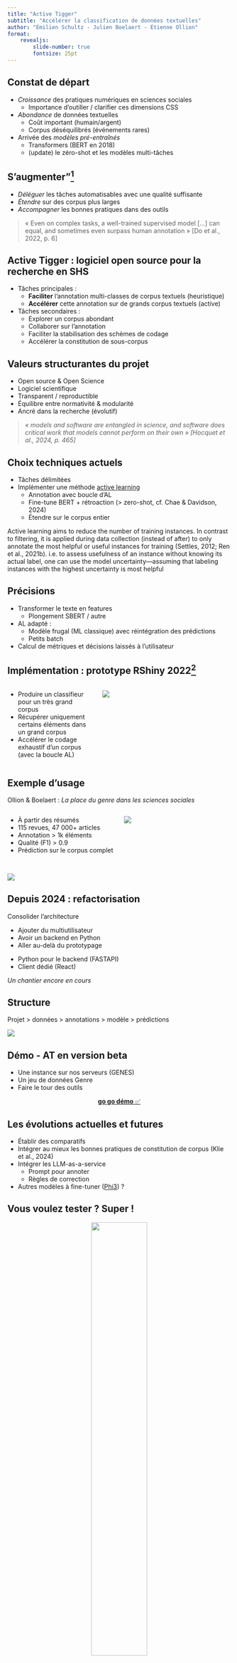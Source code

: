 ```yaml
---
title: "Active Tigger"
subtitle: "Accélérer la classification de données textuelles"
author: "Émilien Schultz - Julien Boelaert - Étienne Ollion"
format: 
    revealjs:
        slide-number: true
        fontsize: 25pt
---
```



## Constat de départ

- *Croissance* des pratiques numériques en sciences sociales
    - Importance d'outiller / clarifier ces dimensions CSS
- *Abondance* de données textuelles
    - Coût important (humain/argent)
    - Corpus déséquilibrés (événements rares)
- Arrivée des *modèles pré-entraînés*
    - Transformers (BERT en 2018)
    - (update) le zéro-shot et les modèles multi-tâches

## S'augmenter"[^augmented]

- *Déléguer* les tâches automatisables avec une qualité suffisante
- *Étendre* sur des corpus plus larges
- *Accompagner* les bonnes pratiques dans des outils

> « Even on complex tasks, a well-trained supervised model [...] can equal, and sometimes even surpass human annotation » [Do et al., 2022, p. 6]

[^augmented]: Do, Salomé, Etienne Ollion, et Rubing Shen. « The Augmented Social Scientist ». Sociological Methods and Research, 2022.

## Active Tigger : logiciel open source pour la recherche en SHS

- Tâches principales :
    - **Faciliter** l'annotation multi-classes de corpus textuels (heuristique)
    - **Accélérer** cette annotation sur de grands corpus textuels (active)
- Tâches secondaires :
    - Explorer un corpus abondant
    - Collaborer sur l'annotation
    - Faciliter la stabilisation des schèmes de codage
    - Accélérer la constitution de sous-corpus

## Valeurs structurantes du projet

- Open source & Open Science
- Logiciel scientifique
- Transparent / reproductible
- Équilibre entre normativité & modularité
- Ancré dans la recherche (évolutif)

> *« models and software are entangled in science, and software does critical work that models cannot perform on their own » [Hocquet et al., 2024, p. 465]*

## Choix techniques actuels

- Tâches délimitées
- Implémenter une méthode [active learning](https://en.wikipedia.org/wiki/Active_learning_(machine_learning))
    - Annotation avec boucle d'AL
    - Fine-tune BERT + rétroaction (> zero-shot, cf. Chae & Davidson, 2024)
    - Étendre sur le corpus entier

::: {.callout-note title="Active Learning"}

Active learning aims to reduce the number of training instances. In contrast to filtering, it is applied during data collection (instead of after) to only annotate the most helpful or useful instances for training (Settles, 2012; Ren et al., 2021b). i.e. to assess usefulness of an instance without knowing its actual label, one can use the model uncertainty—assuming that labeling instances with the highest uncertainty is most helpful

:::

## Précisions 

- Transformer le texte en features
    - Plongement SBERT / autre
- AL adapté : 
    - Modèle frugal (ML classique) avec réintégration des prédictions
    - Petits batch
- Calcul de métriques et décisions laissés à l'utilisateur

## Implémentation : prototype RShiny 2022[^atshiny]

:::: {.columns}

::: {.column width="40%"}

- Produire un classifieur pour un très grand corpus
- Récupérer uniquement certains éléments dans un grand corpus
- Accélérer le codage exhaustif d'un corpus (avec la boucle AL)

:::

::: {.column width="60%"}

![](img/atr.png)

:::

::::

[^atshiny]: https://gitlab.univ-lille.fr/julien.boelaert/activetigger

## Exemple d'usage

Ollion & Boelaert : *La place du genre dans les sciences sociales*

:::: {.columns}

::: {.column width="50%"}

- À partir des résumés
- 115 revues, 47 000+ articles
- Annotation > 1k éléments
- Qualité (F1) > 0.9
- Prédiction sur le corpus complet
:::


::: {.column width="50%"}
![](img/evogenre.png)
:::

::::

##

![](img/genrerevues.png)

## Depuis 2024 : refactorisation

Consolider l'architecture

- Ajouter du multiutilisateur
- Avoir un backend en Python
- Aller au-delà du prototypage

::: {.callout-note title="Refactorisation"}

- Python pour le backend (FASTAPI)
- Client dédié (React)

:::

*Un chantier encore en cours*

## Structure

Projet > données > annotations > modèle > prédictions

![](img/active_tigger.png)

## Démo - AT en version beta

- Une instance sur nos serveurs (GENES)
- Un jeu de données Genre
- Faire le tour des outils

<center>
[**go go démo** ✅](https://emilienschultz.github.io/activetigger)
</center>

## Les évolutions actuelles et futures

- Établir des comparatifs
- Intégrer au mieux les bonnes pratiques de constitution de corpus (Klie et al., 2024)
- Intégrer les LLM-as-a-service
    - Prompt pour annoter
    - Règles de correction
- Autres modèles à fine-tuner ([Phi3](https://arxiv.org/abs/2404.14219)) ?

## Vous voulez tester ? Super !

<center>
![](img/betatest2.jpg){width="50%"}
</center>

## Comment contribuer ?

- [Github de Active Tigger](https://github.com/emilienschultz/activetigger/)
- Ouvrir des issues
- Entrer dans le  code
    - Inboarding possible
- **Quelles features à ajouter ?**

## Quelques références

- Ein-Dor, Liat, Alon Halfon, [...] Noam Slonim. « Active Learning for BERT: An Empirical Study ». In Proceedings of the 2020 Conference on Empirical Methods in Natural Language Processing (EMNLP), 7949‑62. Online: Association for Computational Linguistics, 2020.
- Zhang, Zhisong, Emma Strubell, et Eduard Hovy. « A Survey of Active Learning for Natural Language Processing ». arXiv, 3 février 2023.
- Klie, Jan-Christoph, Richard Eckart De Castilho, et Iryna Gurevych. « Analyzing Dataset Annotation Quality Management in the Wild ». Computational Linguistics 50, nᵒ 3 (1 septembre 2024): 817‑66. 
- Chae, Youngjin, et Thomas Davidson. « Large Language Models for Text Classification: From Zero-Shot Learning to Instruction-Tuning », 24 août 2023.



## Contributeurs

Financement : GENES / DRARI / Progédo

- Julien Boaelaert
- Étienne Ollion
- Paul Girard (OuestWare)
- Emma Bonutti
- Léo Mignot

[www.css.cnrs.fr](www.css.cnrs.fr)



<!-- 
Keywords
- multiclass classification
- active learning
- open source
- open science
-->